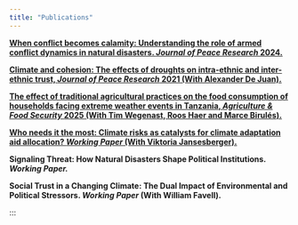 ---
title: "Publications"
---

<!-- ## Publications and working papers> -->

<b> <a href="https://journals.sagepub.com/doi/full/10.1177/00223433241265028" target="_blank">When conflict becomes calamity: Understanding the role of armed conflict dynamics in natural disasters. <i> Journal of Peace Research </i> 2024.</a><br> </b>

<b> <a href="https://doi.org/10.1177/0022343320974096" target="_blank">Climate and cohesion: The effects of droughts on intra-ethnic and inter-ethnic trust, <i> Journal of Peace Research</i> 2021 (With Alexander De Juan). </a><br> </b>


<b> <a href="https://doi.org/10.1186/s40066-024-00512-1" target="_blank">The effect of traditional agricultural practices on the food consumption of households facing extreme weather events in Tanzania, <i> Agriculture & Food Security </i> 2025 (With Tim Wegenast, Roos Haer and Marce Birulés).</a><br> </b>

<b> <a href="https://www.peio.me/wp-content/uploads/PEIO17/submission_86.pdf" target="_blank">Who needs it the most: Climate risks as catalysts for climate adaptation aid allocation? <i> Working Paper</i> (With Viktoria Jansesberger). </a><br> </b>

<b> Signaling Threat: How Natural Disasters Shape Political Institutions. <i> Working Paper.</i> </b>

<b> Social Trust in a Changing Climate: The Dual Impact of Environmental and Political Stressors. <i> Working Paper</i> (With William Favell).</b>


<!-- ---- -->

<!-- <b> <a href="https://journals.sagepub.com/doi/full/10.1177/00223433241265028" target="_blank">When conflict becomes calamity: Understanding the role of armed conflict dynamics in natural disasters. <i> Journal of Peace Research </i> 2024.</a><br> </b> -->

<!-- Abstract: Can armed conflict amplify the societal impacts and humanitarian consequences of natural hazards? Given that these hazards affect millions of people worldwide and that climate change is expected to increase the frequency and intensity of extreme weather events, it is paramount that we advance our understanding of what makes societies vulnerable to these hazards. Existing research has focused mainly on political violence as a consequence of natural hazard-related disasters but has neglected that conflict can also be an underlying factor that shapes the impact of these events. Consequently, we know little about whether and how exposure to violent armed conflict increases vulnerability to natural hazards. This study argues that the local dynamics of conflict can have a significant effect on vulnerability and empirically investigates how periods of high-intensity conflict can affect the humanitarian consequences of natural hazards in the context of tropical cyclones in the Philippines. By combining data on physical storm exposure with highly detailed subnational data on disaster fatalities and conflict events, the empirical analysis allows the identification of the independent effect of conflict on hazard impacts. Results show that local periods of high-intensity conflict significantly increase the humanitarian consequences of natural hazards. These results have important implications for research investigating the impacts of disasters on peace and conflict, as they show that the consequences of natural disasters depend fundamentally on pre-existing conflict dynamics. -->


<!-- <b> <a href="https://doi.org/10.1177/0022343320974096" target="_blank">Climate and cohesion: The effects of droughts on intra-ethnic and inter-ethnic trust, <i> Journal of Peace Research</i> 2021 (With Alexander De Juan). </a><br> </b> -->

<!-- Abstract: While a large body of research has highlighted the conflict-inducing effects of climate change, we still know very little about the mechanisms linking environmental conditions to violent conflict. This article investigates the plausibility of a prominent channel according to which scarcity of natural resources can foster violent conflict through deteriorating intergroup relations. In addition to assessing the direct effects of adverse environmental conditions on intra-ethnic and inter-ethnic trust, we suggest a conditional argument on the role of horizontal inequality of hazard exposure. Environmental hazards are ‘unequal’ if they systematically affect ethnic groups differently. While inequality may reinforce intra-ethnic ties and out-group suspicion, equal hazard exposure may create a sense of unity among diverse victims in their collective struggle to cope with harsh environmental conditions. We test these arguments in the context of the severe drought periods that affected most East African countries in the years 2004 and 2005. The empirical analysis combines gridded information on drought severity with geo-located survey data across six countries in the region (Afrobarometer survey 2005/2006). Our main analyses find that exposure to drought hazards correlates positively with self-reported trust within and across ethnic groups. The latter association, however, depends on the degree of intergroup equality of hazard exposure and wanes as inequality increases. Taken together, these findings indicate that if droughts increase the risk of violent conflict, they seem to do so through mechanisms other than intergroup polarization and despite their positive association with ethnic trust. This is most likely the case in contexts where there is pronounced horizontal inequality of drought hazards. -->



<!-- <b> <a href="https://doi.org/10.1186/s40066-024-00512-1" target="_blank">The effect of traditional agricultural practices on the food consumption of households facing extreme weather events in Tanzania, <i> Agriculture & Food Security </i> 2025 (With Tim Wegenast, Roos Haer and Marce Birulés).</a><br> </b> -->

<!-- Abstract: An estimated 140 million people in Africa face acute malnutrition. By impacting agricultural production, climate change is likely to further decrease food consumption, particularly in sub-Saharan African states. Against this backdrop, various actors have called for more attention to alternative farming and food systems based on traditional agricultural knowledge capable of ensuring access to sufficient, nutritious, and safe food. So far, however, we have limited systematic evidence on which traditional agricultural practices may promote the food resilience of households exposed to extreme climatic conditions. Focusing on the most prevalent traditional diversification practices in Tanzania, this study assesses the extent to which crop diversification, annual crop intercropping, crop-tree intercropping, crop-livestock integration, and the cultivation of traditional crops increase the food availability and dietary diversity of smallholders facing extreme weather events in Tanzania. -->


<!-- <b> <a href="https://www.peio.me/wp-content/uploads/PEIO17/submission_86.pdf" target="_blank">Who needs it the most: Climate risks as catalysts for climate adaptation aid allocation? <i> Working Paper</i> (With Viktoria Jansesberger). </a><br> </b> -->

<!-- Astract: Which components of climate risk drive the allocation of climate adaptation aid at the sub-national level? Despite commitments from developed nations to assist vulnerable populations adapt to climate change, little is known about how donors prioritize different dimensions of climate risk at the local level. Existing studies have primarily examined cross-national aid allocation, focusing on whether donor interests outweigh recipients’ vulnerability. However, they often fail to distinguish between hazard exposure, vulnerability, and hazard impacts and rarely analyze regional allocations. This study addresses these gaps by analyzing the provincial distribution of multilateral climate adaptation projects in the Philippines. Using a novel panel dataset combining geo-coded adaptation projects with proxies for hazard exposure, vulnerability, and hazard impacts, we identify which factors influence aid allocation. Our results show that neither hazard exposure nor vulnerability consistently predict adaptation aid. Instead, recent hazard impacts - measured by cyclone-related fatalities - are the primary driver of aid distribution. This suggests that decision-makers prioritize immediate signals of human suffering over long-term structural vulnerability. These findings raise critical concerns about whether adaptation aid effectively supports long-term climate resilience and justice, highlighting the need for more transparent and strategic allocation mechanisms. -->



:::

